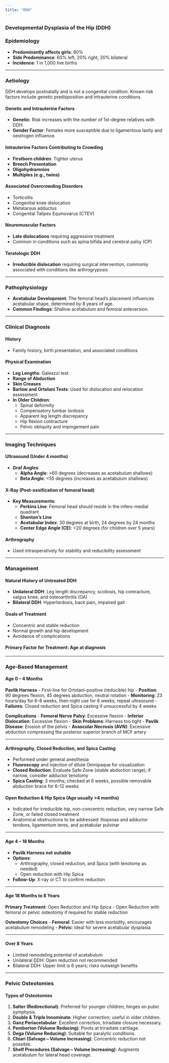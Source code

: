 ```yaml
---
title: "DDH"
---
```


### **Developmental Dysplasia of the Hip (DDH)**

### **Epidemiology**

-   **Predominantly affects girls**: 80%
-   **Side Predominance**: 60% left, 20% right, 20% bilateral
-   **Incidence**: 1 in 1,000 live births

------------------------------------------------------------------------

### **Aetiology**

DDH develops postnatally and is not a congenital condition. Known risk factors include genetic predisposition and intrauterine conditions.

#### **Genetic and Intrauterine Factors**

-   **Genetic**: Risk increases with the number of 1st-degree relatives with DDH.
-   **Gender Factor**: Females more susceptible due to ligamentous laxity and oestrogen influence.

#### **Intrauterine Factors Contributing to Crowding**

-   **Firstborn children**: Tighter uterus
-   **Breech Presentation**
-   **Oligohydramnios**
-   **Multiples (e.g., twins)**

#### **Associated Overcrowding Disorders**

-   Torticollis
-   Congenital knee dislocation
-   Metatarsus adductus
-   Congenital Talipes Equinovarus (CTEV)

#### **Neuromuscular Factors**

-   **Late dislocations** requiring aggressive treatment
-   Common in conditions such as spina bifida and cerebral palsy (CP)

#### **Teratologic DDH**

-   **Irreducible dislocation** requiring surgical intervention, commonly associated with conditions like arthrogryposis

------------------------------------------------------------------------

### **Pathophysiology**

-   **Acetabular Development**: The femoral head’s placement influences acetabular shape, determined by 8 years of age.
-   **Common Findings**: Shallow acetabulum and femoral anteversion.

------------------------------------------------------------------------

### **Clinical Diagnosis**

#### **History**

-   Family history, birth presentation, and associated conditions

#### **Physical Examination**

-   **Leg Lengths**: Galeazzi test
-   **Range of Abduction**
-   **Skin Creases**
-   **Barlow and Ortolani Tests**: Used for dislocation and relocation assessment
-   **In Older Children**:
    -   Spinal deformity
    -   Compensatory lumbar lordosis
    -   Apparent leg length discrepancy
    -   Hip flexion contracture
    -   Pelvic obliquity and impingement pain

------------------------------------------------------------------------

### **Imaging Techniques**

#### **Ultrasound** (Under 4 months)

-   **Graf Angles**:
    -   **Alpha Angle**: \>60 degrees (decreases as acetabulum shallows)
    -   **Beta Angle**: \<55 degrees (increases as acetabulum shallows)

#### **X-Ray** (Post-ossification of femoral head)

-   **Key Measurements**:
    -   **Perkins Line**: Femoral head should reside in the infero-medial quadrant
    -   **Shenton's Line**
    -   **Acetabular Index**: 30 degrees at birth, 24 degrees by 24 months
    -   **Center Edge Angle (CE)**: \>20 degrees (for children over 5 years)

#### **Arthrography**

-   Used intraoperatively for stability and reducibility assessment

------------------------------------------------------------------------

### **Management**

#### **Natural History of Untreated DDH**

-   **Unilateral DDH**: Leg length discrepancy, scoliosis, hip contracture, valgus knee, and osteoarthritis (OA)
-   **Bilateral DDH**: Hyperlordosis, back pain, impaired gait

#### **Goals of Treatment**

-   Concentric and stable reduction
-   Normal growth and hip development
-   Avoidance of complications

#### **Primary Factor for Treatment**: Age at diagnosis

------------------------------------------------------------------------

### **Age-Based Management**

#### **Age 0 – 4 Months**

**Pavlik Harness** - First-line for Ortolani-positive (reducible) hip - **Position**: 90 degrees flexion, 45 degrees abduction, neutral rotation - **Monitoring**: 23 hours/day for 6-8 weeks, then night use for 6 weeks; repeat ultrasound - **Failures**: Closed reduction and Spica casting if unsuccessful by 4 weeks

**Complications** - **Femoral Nerve Palsy**: Excessive flexion - **Inferior Dislocation**: Excessive flexion - **Skin Problems**: Harness too tight - **Pavlik Disease**: Erosion of the pelvis - **Avascular Necrosis (AVN)**: Excessive abduction compressing the posterior superior branch of MCF artery

------------------------------------------------------------------------

#### **Arthrography, Closed Reduction, and Spica Casting**

-   Performed under general anesthesia
-   **Fluoroscopy** and injection of dilute Omnipaque for visualization
-   **Closed Reduction**: Evaluate Safe Zone (stable abduction range); if narrow, consider adductor tenotomy
-   **Spica Casting**: 3 months; checked at 6 weeks, possible removable abduction brace for 6-12 weeks

#### **Open Reduction & Hip Spica** (Age usually \>4 months)

-   Indicated for irreducible hip, non-concentric reduction, very narrow Safe Zone, or failed closed treatment
-   Anatomical obstructions to be addressed: Iliopsoas and adductor tendons, ligamentum teres, and acetabular pulvinar

------------------------------------------------------------------------

#### **Age 4 – 18 Months**

-   **Pavlik Harness not suitable**
-   **Options**:
    -   Arthrography, closed reduction, and Spica (with tenotomy as needed)
    -   Open reduction with Hip Spica
-   **Follow-Up**: X-ray or CT to confirm reduction

------------------------------------------------------------------------

#### **Age 18 Months to 8 Years**

**Primary Treatment**: Open Reduction and Hip Spica - Open Reduction with femoral or pelvic osteotomy if required for stable reduction

**Osteotomy Choices** - **Femoral**: Easier with less morbidity, encourages acetabulum remodeling - **Pelvic**: Ideal for severe acetabular dysplasia

------------------------------------------------------------------------

#### **Over 8 Years**

-   Limited remodeling potential of acetabulum
-   Unilateral DDH: Open reduction not recommended
-   Bilateral DDH: Upper limit is 6 years; risks outweigh benefits

------------------------------------------------------------------------

### **Pelvic Osteotomies**

#### **Types of Osteotomies**

1.  **Salter (Redirectional)**: Preferred for younger children; hinges on pubic symphysis.
2.  **Double & Triple Innominate**: Higher correction; useful in older children.
3.  **Ganz Periacetabular**: Excellent correction, triradiate closure necessary.
4.  **Pemberton (Volume Reducing)**: Pivots at triradiate cartilage.
5.  **Dega (Volume Reducing)**: Suitable for paralytic conditions.
6.  **Chiari (Salvage – Volume Increasing)**: Concentric reduction not possible.
7.  **Shelf Procedures (Salvage – Volume Increasing)**: Augments acetabulum for lateral head coverage.
